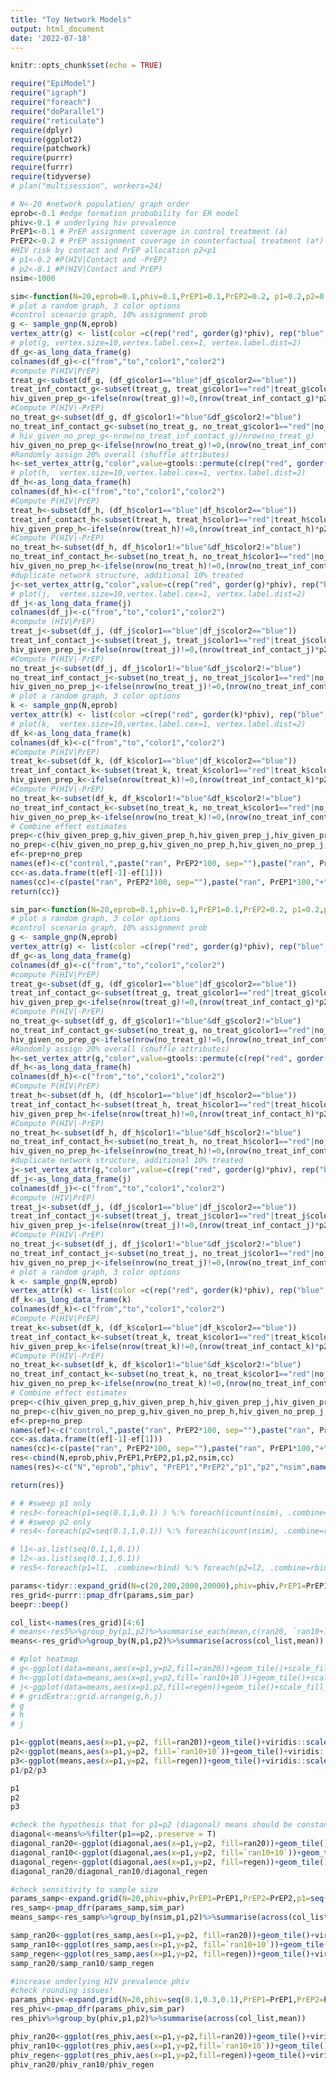 ```yaml
---
title: "Toy Network Models"
output: html_document
date: '2022-07-18'
---
```


```r
knitr::opts_chunk$set(echo = TRUE)
```

```r
require("EpiModel")
require("igraph")
require("foreach")
require("doParallel")
require("reticulate")
require(dplyr)
require(ggplot2)
require(patchwork)
require(purrr)
require(furrr)
require(tidyverse)
# plan("multisession", workers=24)
```

```r
# N<-20 #network population/ graph order
eprob<-0.1 #edge formation probability for ER model 
phiv<-0.1 # underlying hiv prevalence
PrEP1<-0.1 # PrEP assignment coverage in control treatment (a) 
PrEP2<-0.2 # PrEP assignment coverage in counterfactual treatment (a*)
#HIV risk by contact and PrEP allocation p2<p1
# p1<-0.2 #P(HIV|Contact and -PrEP)
# p2<-0.1 #P(HIV|Contact and PrEP)
nsim<-1000
```

```r
sim<-function(N=20,eprob=0.1,phiv=0.1,PrEP1=0.1,PrEP2=0.2, p1=0.2,p2=0.1){
# plot a random graph, 3 color options
#control scenario graph, 10% assignment prob
g <- sample_gnp(N,eprob)
vertex_attr(g) <- list(color =c(rep("red", gorder(g)*phiv), rep("blue",gorder(g)*PrEP1), rep("black", gorder(g)*(1-(phiv+PrEP1)))))
# plot(g, vertex.size=10,vertex.label.cex=1, vertex.label.dist=2)
df_g<-as_long_data_frame(g)
colnames(df_g)<-c("from","to","color1","color2")
#compute P(HIV|PrEP)
treat_g<-subset(df_g, (df_g$color1=="blue"|df_g$color2=="blue"))
treat_inf_contact_g<-subset(treat_g, treat_g$color1=="red"|treat_g$color2=="red")
hiv_given_prep_g<-ifelse(nrow(treat_g)!=0,(nrow(treat_inf_contact_g)*p2)/nrow(treat_g),0)
#Compute P(HIV|-PrEP)
no_treat_g<-subset(df_g, df_g$color1!="blue"&df_g$color2!="blue")
no_treat_inf_contact_g<-subset(no_treat_g, no_treat_g$color1=="red"|no_treat_g$color2=="red")
# hiv_given_no_prep_g<-nrow(no_treat_inf_contact_g)/nrow(no_treat_g)
hiv_given_no_prep_g<-ifelse(nrow(no_treat_g)!=0,(nrow(no_treat_inf_contact_g)*p1)/nrow(no_treat_g),0)
#Randomly assign 20% overall (shuffle attributes)
h<-set_vertex_attr(g,"color",value=gtools::permute(c(rep("red", gorder(g)*phiv), rep("blue",gorder(g)*PrEP2), rep("black", gorder(g)*(1-(phiv+PrEP2))))))
# plot(h,  vertex.size=10,vertex.label.cex=1, vertex.label.dist=2)
df_h<-as_long_data_frame(h)
colnames(df_h)<-c("from","to","color1","color2")
#Compute P(HIV|PrEP)
treat_h<-subset(df_h, (df_h$color1=="blue"|df_h$color2=="blue"))
treat_inf_contact_h<-subset(treat_h, treat_h$color1=="red"|treat_h$color2=="red")
hiv_given_prep_h<-ifelse(nrow(treat_h)!=0,(nrow(treat_inf_contact_h)*p2)/nrow(treat_h),0)
#Compute P(HIV|-PrEP)
no_treat_h<-subset(df_h, df_h$color1!="blue"&df_h$color2!="blue")
no_treat_inf_contact_h<-subset(no_treat_h, no_treat_h$color1=="red"|no_treat_h$color2=="red")
hiv_given_no_prep_h<-ifelse(nrow(no_treat_h)!=0,(nrow(no_treat_inf_contact_h)*p1)/nrow(no_treat_h),0)
#duplicate network structure, additional 10% treated
j<-set_vertex_attr(g,"color",value=c(rep("red", gorder(g)*phiv), rep("blue",gorder(g)*PrEP2), rep("black", gorder(g)*(1-(phiv+PrEP2)))))
# plot(j,  vertex.size=10,vertex.label.cex=1, vertex.label.dist=2)
df_j<-as_long_data_frame(j)
colnames(df_j)<-c("from","to","color1","color2")
#compute (HIV|PrEP)
treat_j<-subset(df_j, (df_j$color1=="blue"|df_j$color2=="blue"))
treat_inf_contact_j<-subset(treat_j, treat_j$color1=="red"|treat_j$color2=="red")
hiv_given_prep_j<-ifelse(nrow(treat_j)!=0,(nrow(treat_inf_contact_j)*p2)/nrow(treat_j),0)
#Compute P(HIV|-PrEP)
no_treat_j<-subset(df_j, df_j$color1!="blue"&df_j$color2!="blue")
no_treat_inf_contact_j<-subset(no_treat_j, no_treat_j$color1=="red"|no_treat_j$color2=="red")
hiv_given_no_prep_j<-ifelse(nrow(no_treat_j)!=0,(nrow(no_treat_inf_contact_j)*p1)/nrow(no_treat_j),0)
# plot a random graph, 3 color options
k <- sample_gnp(N,eprob)
vertex_attr(k) <- list(color =c(rep("red", gorder(k)*phiv), rep("blue",gorder(k)*PrEP1), rep("black", gorder(k)*(1-(phiv+PrEP1)))))
# plot(k,  vertex.size=10,vertex.label.cex=1, vertex.label.dist=2)
df_k<-as_long_data_frame(k)
colnames(df_k)<-c("from","to","color1","color2")
#Compute P(HIV|PrEP)
treat_k<-subset(df_k, (df_k$color1=="blue"|df_k$color2=="blue"))
treat_inf_contact_k<-subset(treat_k, treat_k$color1=="red"|treat_k$color2=="red")
hiv_given_prep_k<-ifelse(nrow(treat_k)!=0,(nrow(treat_inf_contact_k)*p2)/nrow(treat_k),0)
#Compute P(HIV|-PrEP)
no_treat_k<-subset(df_k, df_k$color1!="blue"&df_k$color2!="blue")
no_treat_inf_contact_k<-subset(no_treat_k, no_treat_k$color1=="red"|no_treat_k$color2=="red")
hiv_given_no_prep_k<-ifelse(nrow(no_treat_k)!=0,(nrow(no_treat_inf_contact_k)*p1)/nrow(no_treat_k),0)
# Combine effect estimates
prep<-c(hiv_given_prep_g,hiv_given_prep_h,hiv_given_prep_j,hiv_given_prep_k)
no_prep<-c(hiv_given_no_prep_g,hiv_given_no_prep_h,hiv_given_no_prep_j,hiv_given_no_prep_k)
ef<-prep+no_prep
names(ef)<-c("control,",paste("ran", PrEP2*100, sep=""),paste("ran", PrEP1*100,"+",PrEP1*100, sep=""),"regen")
cc<-as.data.frame(t(ef[-1]-ef[1]))
names(cc)<-c(paste("ran", PrEP2*100, sep=""),paste("ran", PrEP1*100,"+",PrEP1*100, sep=""),"regen")
return(cc)}
```



```r
sim_par<-function(N=20,eprob=0.1,phiv=0.1,PrEP1=0.1,PrEP2=0.2, p1=0.2,p2=0.1, nsim=1000){
# plot a random graph, 3 color options
#control scenario graph, 10% assignment prob
g <- sample_gnp(N,eprob)
vertex_attr(g) <- list(color =c(rep("red", gorder(g)*phiv), rep("blue",gorder(g)*PrEP1), rep("black", gorder(g)*(1-(phiv+PrEP1)))))
df_g<-as_long_data_frame(g)
colnames(df_g)<-c("from","to","color1","color2")
#compute P(HIV|PrEP)
treat_g<-subset(df_g, (df_g$color1=="blue"|df_g$color2=="blue"))
treat_inf_contact_g<-subset(treat_g, treat_g$color1=="red"|treat_g$color2=="red")
hiv_given_prep_g<-ifelse(nrow(treat_g)!=0,(nrow(treat_inf_contact_g)*p2)/nrow(treat_g),0)
#Compute P(HIV|-PrEP)
no_treat_g<-subset(df_g, df_g$color1!="blue"&df_g$color2!="blue")
no_treat_inf_contact_g<-subset(no_treat_g, no_treat_g$color1=="red"|no_treat_g$color2=="red")
hiv_given_no_prep_g<-ifelse(nrow(no_treat_g)!=0,(nrow(no_treat_inf_contact_g)*p1)/nrow(no_treat_g),0)
#Randomly assign 20% overall (shuffle attributes)
h<-set_vertex_attr(g,"color",value=gtools::permute(c(rep("red", gorder(g)*phiv), rep("blue",gorder(g)*PrEP2), rep("black", gorder(g)*(1-(phiv+PrEP2))))))
df_h<-as_long_data_frame(h)
colnames(df_h)<-c("from","to","color1","color2")
#Compute P(HIV|PrEP)
treat_h<-subset(df_h, (df_h$color1=="blue"|df_h$color2=="blue"))
treat_inf_contact_h<-subset(treat_h, treat_h$color1=="red"|treat_h$color2=="red")
hiv_given_prep_h<-ifelse(nrow(treat_h)!=0,(nrow(treat_inf_contact_h)*p2)/nrow(treat_h),0)
#Compute P(HIV|-PrEP)
no_treat_h<-subset(df_h, df_h$color1!="blue"&df_h$color2!="blue")
no_treat_inf_contact_h<-subset(no_treat_h, no_treat_h$color1=="red"|no_treat_h$color2=="red")
hiv_given_no_prep_h<-ifelse(nrow(no_treat_h)!=0,(nrow(no_treat_inf_contact_h)*p1)/nrow(no_treat_h),0)
#duplicate network structure, additional 10% treated 
j<-set_vertex_attr(g,"color",value=c(rep("red", gorder(g)*phiv), rep("blue",gorder(g)*PrEP2), rep("black", gorder(g)*(1-(phiv+PrEP2)))))
df_j<-as_long_data_frame(j)
colnames(df_j)<-c("from","to","color1","color2")
#compute (HIV|PrEP)
treat_j<-subset(df_j, (df_j$color1=="blue"|df_j$color2=="blue"))
treat_inf_contact_j<-subset(treat_j, treat_j$color1=="red"|treat_j$color2=="red")
hiv_given_prep_j<-ifelse(nrow(treat_j)!=0,(nrow(treat_inf_contact_j)*p2)/nrow(treat_j),0)
#Compute P(HIV|-PrEP)
no_treat_j<-subset(df_j, df_j$color1!="blue"&df_j$color2!="blue")
no_treat_inf_contact_j<-subset(no_treat_j, no_treat_j$color1=="red"|no_treat_j$color2=="red")
hiv_given_no_prep_j<-ifelse(nrow(no_treat_j)!=0,(nrow(no_treat_inf_contact_j)*p1)/nrow(no_treat_j),0)
# plot a random graph, 3 color options
k <- sample_gnp(N,eprob)
vertex_attr(k) <- list(color =c(rep("red", gorder(k)*phiv), rep("blue",gorder(k)*PrEP1), rep("black", gorder(k)*(1-(phiv+PrEP1)))))
df_k<-as_long_data_frame(k)
colnames(df_k)<-c("from","to","color1","color2")
#Compute P(HIV|PrEP)
treat_k<-subset(df_k, (df_k$color1=="blue"|df_k$color2=="blue"))
treat_inf_contact_k<-subset(treat_k, treat_k$color1=="red"|treat_k$color2=="red")
hiv_given_prep_k<-ifelse(nrow(treat_k)!=0,(nrow(treat_inf_contact_k)*p2)/nrow(treat_k),0)
#Compute P(HIV|-PrEP)
no_treat_k<-subset(df_k, df_k$color1!="blue"&df_k$color2!="blue")
no_treat_inf_contact_k<-subset(no_treat_k, no_treat_k$color1=="red"|no_treat_k$color2=="red")
hiv_given_no_prep_k<-ifelse(nrow(no_treat_k)!=0,(nrow(no_treat_inf_contact_k)*p1)/nrow(no_treat_k),0)
# Combine effect estimates
prep<-c(hiv_given_prep_g,hiv_given_prep_h,hiv_given_prep_j,hiv_given_prep_k)
no_prep<-c(hiv_given_no_prep_g,hiv_given_no_prep_h,hiv_given_no_prep_j,hiv_given_no_prep_k)
ef<-prep+no_prep
names(ef)<-c("control,",paste("ran", PrEP2*100, sep=""),paste("ran", PrEP1*100,"+",PrEP1*100, sep=""),"regen")
cc<-as.data.frame(t(ef[-1]-ef[1]))
names(cc)<-c(paste("ran", PrEP2*100, sep=""),paste("ran", PrEP1*100,"+",PrEP1*100, sep=""),"regen")
res<-cbind(N,eprob,phiv,PrEP1,PrEP2,p1,p2,nsim,cc)
names(res)<-c("N","eprob","phiv", "PrEP1","PrEP2","p1","p2","nsim",names(cc))

return(res)}
```



```r
# # #sweep p1 only
# res3<-foreach(p1=seq(0.1,1,0.1) ) %:% foreach(icount(nsim), .combine=rbind) %dopar% {sim(N=N,eprob=eprob,phiv=phiv,PrEP1=PrEP1,PrEP2=PrEP2, p1=p1,p2=p2)}
# # #sweep p2 only
# res4<-foreach(p2=seq(0.1,1,0.1)) %:% foreach(icount(nsim), .combine=rbind) %dopar% {sim(N=N,eprob=eprob,phiv=phiv,PrEP1=PrEP1,PrEP2=PrEP2, p1=p1,p2=p2)}
```


```r
# l1<-as.list(seq(0.1,1,0.1))
# l2<-as.list(seq(0.1,1,0.1))
# res5<-foreach(p1=l1, .combine=rbind) %:% foreach(p2=l2, .combine=rbind) %do% {sim_par(N=N,eprob=eprob,phiv=phiv,PrEP1=PrEP1,PrEP2=PrEP2, p1=p1,p2=p2, nsim=100)}
```


```r
params<-tidyr::expand_grid(N=c(20,200,2000,20000),phiv=phiv,PrEP1=PrEP1,PrEP2=PrEP2,p1=seq(0.1,1,0.1),p2=seq(0.1,1,0.1),nsim=nsim)
res_grid<-purrr::pmap_dfr(params,sim_par)
beepr::beep()
```


```r
col_list<-names(res_grid)[4:6]
# means<-res5%>%group_by(p1,p2)%>%summarise_each(mean,c(ran20, `ran10+10`,regen))
means<-res_grid%>%group_by(N,p1,p2)%>%summarise(across(col_list,mean))
```

```r
# #plot heatmap
# g<-ggplot(data=means,aes(x=p1,y=p2,fill=ran20))+geom_tile()+scale_fill_gradient(low="blue", high="green")
# h<-ggplot(data=means,aes(x=p1,y=p2,fill=`ran10+10`))+geom_tile()+scale_fill_gradient(low="blue", high="green")
# j<-ggplot(data=means,aes(x=p1,p2,fill=regen))+geom_tile()+scale_fill_gradient(low="blue", high="green")
# # gridExtra::grid.arrange(g,h,j)
# g
# h
# j
```

```r
p1<-ggplot(means,aes(x=p1,y=p2, fill=ran20))+geom_tile()+viridis::scale_fill_viridis(discrete=F,limits=c(-1,1))+facet_grid(~N)
p2<-ggplot(means,aes(x=p1,y=p2, fill=`ran10+10`))+geom_tile()+viridis::scale_fill_viridis(discrete=F,,limits=c(-1,1))+facet_grid(~N)
p3<-ggplot(means,aes(x=p1,y=p2, fill=regen))+geom_tile()+viridis::scale_fill_viridis(discrete=F,limits=c(-1,1))+facet_grid(~N)
p1/p2/p3
```

```r
p1
p2
p3
```

```r
#check the hypothesis that for p1=p2 (diagonal) means should be constant in 10+10 scenario
diagonal<-means%>%filter(p1==p2,.preserve = T)
diagonal_ran20<-ggplot(diagonal,aes(x=p1,y=p2, fill=ran20))+geom_tile()+viridis::scale_fill_viridis(discrete=F,limits=c(-1,1))+facet_grid(~N)
diagonal_ran10<-ggplot(diagonal,aes(x=p1,y=p2, fill=`ran10+10`))+geom_tile()+viridis::scale_fill_viridis(discrete=F,limits=c(-1,1))+facet_grid(~N)
diagonal_regen<-ggplot(diagonal,aes(x=p1,y=p2, fill=regen))+geom_tile()+viridis::scale_fill_viridis(discrete=F,limits=c(-1,1))+facet_grid(~N)
diagonal_ran20/diagonal_ran10/diagonal_regen
```

```r
#check sensitivity to sample size
params_samp<-expand.grid(N=20,phiv=phiv,PrEP1=PrEP1,PrEP2=PrEP2,p1=seq(0.1,1,0.1),p2=seq(0.1,1,0.1),nsim=10^seq(2,5,1))
res_samp<-pmap_dfr(params_samp,sim_par)
means_samp<-res_samp%>%group_by(nsim,p1,p2)%>%summarise(across(col_list,mean))
```
```r
samp_ran20<-ggplot(res_samp,aes(x=p1,y=p2, fill=ran20))+geom_tile()+viridis::scale_fill_viridis(discrete=F,limits=c(-1,1))+facet_grid(~nsim)
samp_ran10<-ggplot(res_samp,aes(x=p1,y=p2, fill=`ran10+10`))+geom_tile()+viridis::scale_fill_viridis(discrete=F,limits=c(-1,1))+facet_grid(~nsim)
samp_regen<-ggplot(res_samp,aes(x=p1,y=p2, fill=regen))+geom_tile()+viridis::scale_fill_viridis(discrete=F,limits=c(-1,1))+facet_grid(~nsim)
samp_ran20/samp_ran10/samp_regen
```
```r
#increase underlying HIV prevalence phiv
#check rounding issues!
params_phiv<-expand.grid(N=20,phiv=seq(0.1,0.3,0.1),PrEP1=PrEP1,PrEP2=PrEP2,p1=seq(0.1,1,0.1),p2=seq(0.1,1,0.1),nsim=nsim)
res_phiv<-pmap_dfr(params_phiv,sim_par)
res_phiv%>%group_by(phiv,p1,p2)%>%summarise(across(col_list,mean))
```

```r
phiv_ran20<-ggplot(res_phiv,aes(x=p1,y=p2,fill=ran20))+geom_tile()+viridis::scale_fill_viridis(discrete=F,limits=c(-1,1))+facet_grid(~phiv)
phiv_ran10<-ggplot(res_phiv,aes(x=p1,y=p2,fill=`ran10+10`))+geom_tile()+viridis::scale_fill_viridis(discrete=F,limits=c(-1,1))+facet_grid(~phiv)
phiv_regen<-ggplot(res_phiv,aes(x=p1,y=p2,fill=regen))+geom_tile()+viridis::scale_fill_viridis(discrete=F,limits=c(-1,1))+facet_grid(~phiv)
phiv_ran20/phiv_ran10/phiv_regen
```


